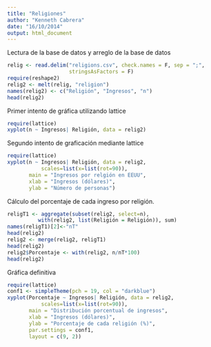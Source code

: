 ```yaml
---
title: "Religiones"
author: "Kenneth Cabrera"
date: "16/10/2014"
output: html_document
---
```


Lectura de la base de datos y arreglo de la base de datos
```r
relig <- read.delim("religions.csv", check.names = F, sep = ";",
                    stringsAsFactors = F)
require(reshape2)
relig2 <- melt(relig, "religion")
names(relig2) <- c("Religión", "Ingresos", "n")
head(relig2)
```

Primer intento de gráfica utilizando lattice
```r
require(lattice)
xyplot(n ~ Ingresos| Religión, data = relig2)
```

Segundo intento de graficación mediante lattice
```r
require(lattice)
xyplot(n ~ Ingresos| Religión, data = relig2,
           scales=list(x=list(rot=90)),
       main = "Ingresos por relgión en EEUU",
       xlab = "Ingresos (dólares)",
       ylab = "Número de personas")
```

Cálculo del porcentaje de cada ingreso por religión.

```r
religT1 <- aggregate(subset(relig2, select=n), 
          with(relig2, list(Religión = Religión)), sum)
names(religT1)[2]<-"nT"
head(relig2)
relig2 <- merge(relig2, religT1)
head(relig2)
relig2$Porcentaje <- with(relig2, n/nT*100)
head(relig2)
```

Gráfica definitiva

```r
require(lattice)
conf1 <- simpleTheme(pch = 19, col = "darkblue")
xyplot(Porcentaje ~ Ingresos| Religión, data = relig2,
           scales=list(x=list(rot=90)),
       main = "Distribución porcentual de ingresos",
       xlab = "Ingresos (dólares)",
       ylab = "Porcentaje de cada religión (%)",
       par.settings = conf1,
       layout = c(9, 2))
```

